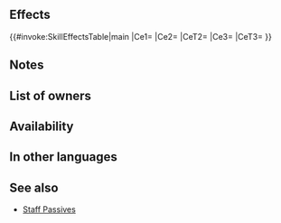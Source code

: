 {{Passive
|type=B
|name=Poetic Justice
|exclusive=0
|canUseWeapon={{WeaponList|Colorless Staff}}
|canUseMove={{MoveList|All}}
|properties=random_owner
|1name=Poetic Justice
|1tagid=SID_神罰・因果応報
|1cost=300
|1effect=Calculates damage from staff like other weapons. Inflicts Spd-4 on foe during combat and unit deals damage = 15% of foe's attack. (If the "calculates damage from staff like other weapons" effect is neutralized, damage from staff is calculated after combat damage is added.)
|1required=Wrathful Staff 3
}}
==Effects==
{{#invoke:SkillEffectsTable|main
|Ce1={{Eft|Wrathful Staff}}
|Ce2={{Eft|Temporary debuffs|Spd|4}}
|CeT2={{Tgt|Foe}}
|Ce3={{Eft|Damage Boost|15% of {{Tgt|Foe}}'s<br>attack damage}}
|CeT3={{Tgt|Unit}}
}}
==Notes==
{{Wrathful Staff}}
{{Temporary debuffs}}
{{DamageBoost}}
==List of owners==
{{Skill Hero List}}
{{NoInheritHeroes}}
==Availability==
{{PassiveFocusList}}
{{PassiveDistributionList}}
{{PassiveCombatManualList}}
==In other languages==
{{OtherLanguages
|japanese=神罰・因果応報
|german=Süßes Karma
|spanishEU=Justicia poética
|spanishLA=Justicia poética
|french=Justice poétique
|italian=Giustizia poetica
|chineseTW=神罰・因果報應
|portuguese=Justiça poética
}}
==See also==
{{See also skills|cond=Description LIKE '%damage from staff%' AND Description NOT LIKE '%disable%"%damage from staff%"%' AND Name NOT LIKE '%+' AND Exclusive='1' OR Description LIKE '%deals damage%=%of foe_s Atk%' AND Name NOT LIKE '%time traveler%'}}
* [[Skill families/B Passives#Staff|Staff Passives]]
{{Passives Navbox|B}}